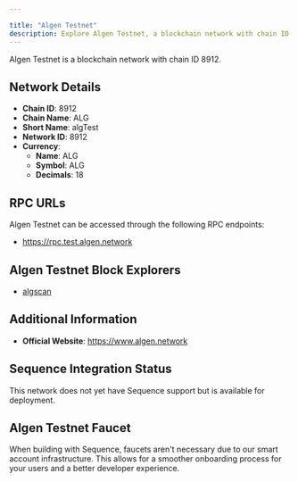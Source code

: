 ```yaml
---

title: "Algen Testnet"
description: Explore Algen Testnet, a blockchain network with chain ID 8912. Learn about its native currency, ALG, and how to interact with the network.
---
```




Algen Testnet is a blockchain network with chain ID 8912.

## Network Details

- **Chain ID**: 8912
- **Chain Name**: ALG
- **Short Name**: algTest
- **Network ID**: 8912
- **Currency**: 
  - **Name**: ALG
  - **Symbol**: ALG
  - **Decimals**: 18

## RPC URLs

Algen Testnet can be accessed through the following RPC endpoints:

- https://rpc.test.algen.network

## Algen Testnet Block Explorers

- [algscan](https://scan.test.algen.network)

## Additional Information

- **Official Website**: https://www.algen.network

## Sequence Integration Status

This network does not yet have Sequence support but is available for deployment.

## Algen Testnet Faucet

When building with Sequence, faucets aren't necessary due to our smart account infrastructure. This allows for a smoother onboarding process for your users and a better developer experience.
